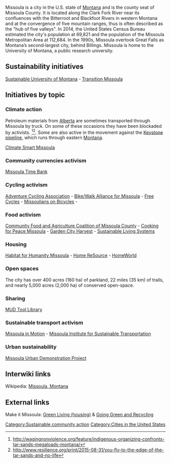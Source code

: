 {{Photowantedsca}}

Missoula is a city in the U.S. state of [[Montana]] and is the county seat of Missoula County. It is located along the Clark Fork River near its confluences with the Bitterroot and Blackfoot Rivers in western Montana and at the convergence of five mountain ranges, thus is often described as the "hub of five valleys". In 2014, the United States Census Bureau estimated the city's population at 69,821 and the population of the Missoula Metropolitan Area at 112,684. In the 1990s, Missoula overtook Great Falls as Montana’s second‑largest city, behind Billings. Missoula is home to the University of Montana, a public research university. {{W|Missoula, Montana}}

== Sustainability initiatives ==

[http://www.umt.edu/greeningum/ Sustainable University of Montana] - [http://transitiontownmissoula.org/ Transition Missoula]

== Initiatives by topic ==

=== Climate action ===
Petroleum materials from [[Alberta]] are sometimes transported through Missoula by truck. On some of these occasions they have been blockaded by activists. <ref>http://wagingnonviolence.org/feature/indigenous-organizing-confronts-tar-sands-megaloads-montana/</ref><ref>http://www.resilience.org/print/2015-08-31/you-fly-to-the-edge-of-the-tar-sands-and-no-life</ref>. Some are also active in the movement against the [[Keystone pipeline]], which runs through eastern [[Montana]].

[http://www.missoulaclimate.org/ Climate Smart Missoula]

=== Community currencies activism ===
[http://missoulatimebank.org/ Missoula Time Bank]

=== Cycling activism ===
[http://www.adventurecycling.org/ Adventure Cycling Association] - [http://www.bikewalkmissoula.org/ Bike/Walk Alliance for Missoula] - [http://www.strans.org/freecycles.html Free Cycles] - [http://www.missoulabike.org/ Missoulians on Bicycles] - 

=== Food activism ===
[http://www.missoulacfac.org/ Community Food and Agriculture Coalition of Missoula County] - [https://cookingforpeacemissoula.wordpress.com/ Cooking for Peace Missoula] - [http://www.gardencityharvest.org/ Garden City Harvest] - [http://www.sustainablelivingsystems.org/ Sustainable Living Systems]

=== Housing ===
[http://habitatmsla.org/ Habitat for Humanity Missoula] - [http://www.homeresource.org/ Home ReSource] - [http://www.homeword.org/ HomeWorld]

=== Open spaces ===

The city has over 400 acres (160 ha) of parkland, 22 miles (35 km) of trails, and nearly 5,000 acres (2,000 ha) of conserved open-space. {{W|Missoula,_Montana#Parks and recreation}}

=== Sharing ===
[http://mudproject.org/tool-library/ MUD Tool Library]

=== Sustainable transport activism ===
[http://www.missoulainmotion.com/ Missoula in Motion] - [http://strans.org/ Missoula Institute for Sustainable Transportation]

=== Urban sustainability ===
[http://mudproject.org Missoula Urban Demonstration Project]

== Interwiki links ==

Wikipedia: [[wikipedia:Missoula, Montana|Missoula, Montana]]

== External links ==

Make it Missoula: [http://www.makeitmissoula.com/housing/green-living/ Green Living (housing)] & [http://www.makeitmissoula.com/community/going-green-and-recyling/ Going Green and Recycling]


{{scaendmenu}}
[[Category:Sustainable community action]]
[[Category:Cities in the United States]]